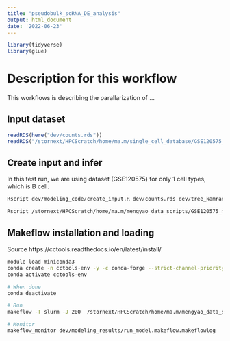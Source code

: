```yaml
---
title: "pseudobulk_scRNA_DE_analysis"
output: html_document
date: '2022-06-23'
---
```


```r
library(tidyverse)
library(glue)
```
# Description for this workflow
This workflows is describing the parallarization of ...

## Input dataset

```r
readRDS(here("dev/counts.rds"))
readRDS("/stornext/HPCScratch/home/ma.m/single_cell_database/GSE120575_melanoma/data/tidy_data/B_cells_tidy.rds")
```

## Create input and infer

In this test run, we are using dataset (GSE120575) for only 1 cell types, which is B cell. 
```bash

Rscript dev/modeling_code/create_input.R dev/counts.rds dev/tree_kamran.yaml dev/modeling_results

Rscript /stornext/HPCScratch/home/ma.m/mengyao_data_scripts/GSE120575_melanoma/filter_low_abundance_samples.R /stornext/HPCScratch/home/ma.m/single_cell_database/GSE120575_melanoma/data/tidy_data/B_cells_tidy.rds /stornext/HPCScratch/home/ma.m/single_cell_database/GSE120575_melanoma/data/filtered_data/B_cells_filtered.rds
```

## Makeflow installation and loading

Source https://cctools.readthedocs.io/en/latest/install/

```bash
module load miniconda3
conda create -n cctools-env -y -c conda-forge --strict-channel-priority python ndcctools
conda activate cctools-env

# When done
conda deactivate

```

```bash
# Run
makeflow -T slurm -J 200  /stornext/HPCScratch/home/ma.m/mengyao_data_scripts/GSE120575_melanoma/GSE120575.makeflow

# Monitor
makeflow_monitor dev/modeling_results/run_model.makeflow.makeflowlog
```

